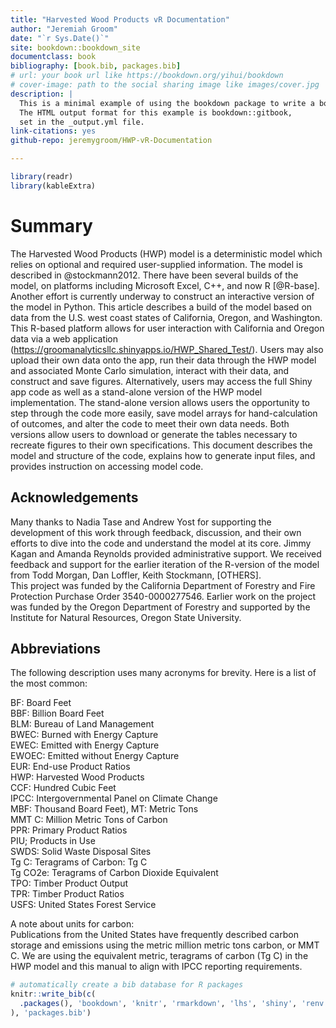 ```yaml
--- 
title: "Harvested Wood Products vR Documentation"
author: "Jeremiah Groom"
date: "`r Sys.Date()`"
site: bookdown::bookdown_site
documentclass: book
bibliography: [book.bib, packages.bib]
# url: your book url like https://bookdown.org/yihui/bookdown
# cover-image: path to the social sharing image like images/cover.jpg
description: |
  This is a minimal example of using the bookdown package to write a book.
  The HTML output format for this example is bookdown::gitbook,
  set in the _output.yml file.
link-citations: yes
github-repo: jeremygroom/HWP-vR-Documentation

---
```


```r
library(readr)
library(kableExtra)


```



# Summary       {#sum}

The Harvested Wood Products (HWP) model is a deterministic model which relies on optional and required user-supplied information.  The model is described in @stockmann2012.  There have been several builds of the model, on platforms including Microsoft Excel, C++, and now R [@R-base].  Another effort is currently underway to construct an interactive version of the model in Python.  This article describes a build of the model based on data from the U.S. west coast states of California, Oregon, and Washington.  This R-based platform allows for user interaction with California and Oregon data via a web application (<https://groomanalyticsllc.shinyapps.io/HWP_Shared_Test/>).   Users may also upload their own data onto the app, run their data through the HWP model and associated Monte Carlo simulation, interact with their data, and construct and save figures.  Alternatively, users may access the full Shiny app code as well as a stand-alone version of the HWP model implementation. The stand-alone version allows users the opportunity to step through the code more easily, save model arrays for hand-calculation of outcomes, and alter the code to meet their own data needs.  Both versions allow users to download or generate the tables necessary to recreate figures to their own specifications. 
This document describes the model and structure of the code, explains how to generate input files, and provides instruction on accessing model code. 

## Acknowledgements    {#sum-ack}
Many thanks to Nadia Tase and Andrew Yost for supporting the development of this work through feedback, discussion, and their own efforts to dive into the code and understand the model at its core.  Jimmy Kagan and Amanda Reynolds provided administrative support.  We received feedback and support for the earlier iteration of the R-version of the model from Todd Morgan, Dan Loffler, Keith Stockmann, [OTHERS].  
This project was funded by the California Department of Forestry and Fire Protection Purchase Order 3540-0000277546.  Earlier work on the project was funded by the Oregon Department of Forestry and supported by the Institute for Natural Resources, Oregon State University.  

## Abbreviations      {#sum-abb}

The following description uses many acronyms for brevity.  Here is a list of the most common:

BF: Board Feet   
BBF: Billion Board Feet   
BLM: Bureau of Land Management   
BWEC: Burned with Energy Capture   
EWEC: Emitted with Energy Capture   
EWOEC: Emitted without Energy Capture   
EUR: End-use Product Ratios   
HWP: Harvested Wood Products   
CCF: Hundred Cubic Feet   
IPCC: Intergovernmental Panel on Climate Change  
MBF: Thousand Board Feet), 
MT: Metric Tons   
MMT C: Million Metric Tons of Carbon   
PPR: Primary Product Ratios   
PIU; Products in Use   
SWDS: Solid Waste Disposal Sites   
Tg C: Teragrams of Carbon: Tg C   
Tg CO2e: Teragrams of Carbon Dioxide Equivalent   
TPO: Timber Product Output   
TPR: Timber Product Ratios   
USFS: United States Forest Service   


A note about units for carbon:  
Publications from the United States have frequently described carbon storage and emissions using the metric million metric tons carbon, or MMT C.  We are using the equivalent metric, teragrams of carbon (Tg C) in the HWP model and this manual to align with IPCC reporting requirements.  




 
```r
# automatically create a bib database for R packages
knitr::write_bib(c(
  .packages(), 'bookdown', 'knitr', 'rmarkdown', 'lhs', 'shiny', 'renv'
), 'packages.bib')
```
